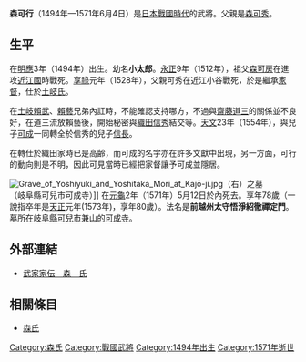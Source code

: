 {{unreferenced|time=2016-04-23T05:25:01+00:00}}
{{日本武士
|名稱= 森 可行
|圖片名稱= 
|圖片大小= 
|圖片說明= 
|時代= [[日本戰國時代|日本戰國時代]]
|出生日期= [[明應_(日本)|明應]]3年（1494年）
|出生地點= 
|逝世日期= [[元龜|元龜]]2年5月12日（1571年6月4日）
|逝世地點= 
|假名= 
|羅馬字= 
|幼名= 小太郎
|改名= 
|别名= 越後守（通稱）
|諡号= 
|神号= 
|戒名= 前越州太守悟淨紹徹禪定門
|洗禮名= 
|墓所= [[岐阜縣|岐阜縣]][[可兒市|可兒市]]兼山的[[可成寺|可成寺]]
|朝廷官位= 
|幕府職位= 
|主君= [[土岐氏|土岐氏]]→[[織田信長|織田信長]]
|藩= 
|氏族= [[森氏|森氏]]
|父母= 父：[[森可秀|森可秀]]
|養父= 
|養母= 
|兄弟= 弟：[[森成恆|成恆]]
|姐妹= 
|正室= 不詳
|側室= 
|嗣子= '''[[森可成|可成]]'''、[[森可政|可政]]
|嗣女= 
|養子= 
|養女= 
}}
{{japanese|japanese=森 可行|kana=もり よしゆき|romaji=Mori Yoshiyuki}}
'''森可行'''（1494年—1571年6月4日）是[[日本戰國時代|日本戰國時代]]的武將。父親是[[森可秀|森可秀]]。

== 生平 ==
在[[明應_(日本)|明應]]3年（1494年）出生。幼名'''小太郎'''。[[永正|永正]]9年（1512年），祖父[[森可房|森可房]]在進攻[[近江國|近江國]]{{tsl|ja|赤田城}}時戰死。[[享祿|享祿]]元年（1528年），父親可秀在近江小谷戰死，於是繼承[[家督|家督]]，仕於[[土岐氏|土岐氏]]。

在[[土岐賴武|土岐賴武]]、[[土岐賴藝|賴藝]]兄弟內訌時，不能確認支持哪方，不過與[[齋藤道三|齋藤道三]]的關係並不良好，在道三流放賴藝後，開始秘密與[[織田信秀|織田信秀]]結交等。[[天文_(後奈良天皇)|天文]]23年（1554年），與兒子[[森可成|可成]]一同轉全於信秀的兒子[[織田信長|信長]]。

在轉仕於織田家時已是高齢，而可成的名字亦在許多文獻中出現，另一方面，可行的動向則是不明，因此可見當時已經把家督讓予可成並隱居。

[[Image:Grave_of_Yoshiyuki_and_Yoshitaka_Mori_at_Kajō-ji.jpg|thumb]]（右）之墓<br/>（岐阜縣可兒市可成寺）]]
在[[元龜|元龜]]2年（1571年）5月12日於{{tsl|ja|金山城}}內死去。享年78歲（一說指卒年是[[天正_(日本)|天正]]元年(1573年)，享年80歲）。法名是'''前越州太守悟淨紹徹禪定門'''。墓所在[[岐阜縣|岐阜縣]][[可兒市|可兒市]]兼山的[[可成寺|可成寺]]。

== 外部連結 ==
*[http://www2.harimaya.com/sengoku/html/mori_k.html 武家家伝＿森　氏] {{Wayback|url=http://www2.harimaya.com/sengoku/html/mori_k.html |date=20151027095541 }}

== 相關條目 ==
*[[森氏|森氏]]

[[Category:森氏|Category:森氏]]
[[Category:戰國武將|Category:戰國武將]]
[[Category:1494年出生|Category:1494年出生]]
[[Category:1571年逝世|Category:1571年逝世]]